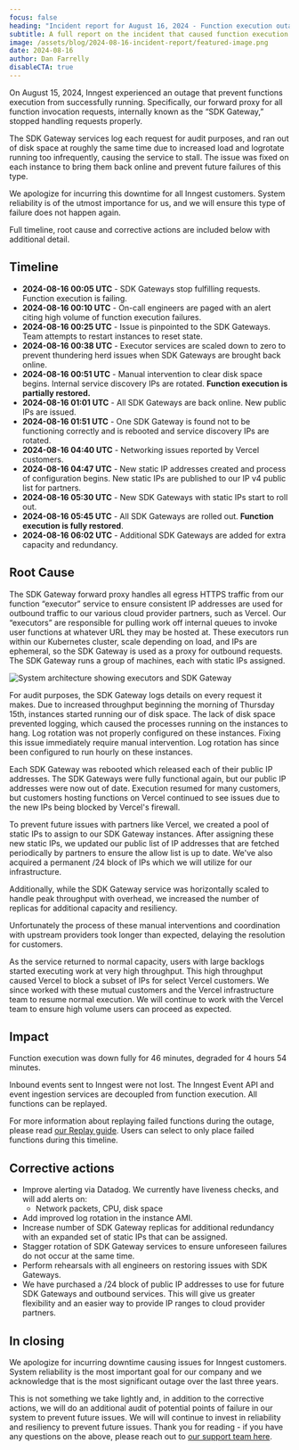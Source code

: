 ```yaml
---
focus: false
heading: "Incident report for August 16, 2024 - Function execution outage"
subtitle: A full report on the incident that caused function execution to fail on August 16, 2024 UTC.
image: /assets/blog/2024-08-16-incident-report/featured-image.png
date: 2024-08-16
author: Dan Farrelly
disableCTA: true
---
```


On August 15, 2024, Inngest experienced an outage that prevent functions execution from successfully running. Specifically, our forward proxy for all function invocation requests, internally known as the “SDK Gateway,” stopped handling requests properly.

The SDK Gateway services log each request for audit purposes, and ran out of disk space at roughly the same time due to increased load and logrotate running too infrequently, causing the service to stall. The issue was fixed on each instance to bring them back online and prevent future failures of this type.

We apologize for incurring this downtime for all Inngest customers. System reliability is of the utmost importance for us, and we will ensure this type of failure does not happen again.

Full timeline, root cause and corrective actions are included below with additional detail.

## Timeline

- **2024-08-16 00:05 UTC** - SDK Gateways stop fulfilling requests. Function execution is failing.
- **2024-08-16 00:10 UTC** - On-call engineers are paged with an alert citing high volume of function execution failures.
- **2024-08-16 00:25 UTC** - Issue is pinpointed to the SDK Gateways. Team attempts to restart instances to reset state.
- **2024-08-16 00:38 UTC** - Executor services are scaled down to zero to prevent thundering herd issues when SDK Gateways are brought back online.
- **2024-08-16 00:51 UTC** - Manual intervention to clear disk space begins. Internal service discovery IPs are rotated. **Function execution is partially restored.**
- **2024-08-16 01:01 UTC** - All SDK Gateways are back online. New public IPs are issued.
- **2024-08-16 01:51 UTC** - One SDK Gateway is found not to be functioning correctly and is rebooted and service discovery IPs are rotated.
- **2024-08-16 04:40 UTC** - Networking issues reported by Vercel customers.
- **2024-08-16 04:47 UTC** - New static IP addresses created and process of configuration begins. New static IPs are published to our IP v4 public list for partners.
- **2024-08-16 05:30 UTC** - New SDK Gateways with static IPs start to roll out.
- **2024-08-16 05:45 UTC** - All SDK Gateways are rolled out. **Function execution is fully restored**.
- **2024-08-16 06:02 UTC** - Additional SDK Gateways are added for extra capacity and redundancy.

## Root Cause

The SDK Gateway forward proxy handles all egress HTTPS traffic from our function “executor” service to ensure consistent IP addresses are used for outbound traffic to our various cloud provider partners, such as Vercel. Our “executors” are responsible for pulling work off internal queues to invoke user functions at whatever URL they may be hosted at. These executors run within our Kubernetes cluster, scale depending on load, and IPs are ephemeral, so the SDK Gateway is used as a proxy for outbound requests. The SDK Gateway runs a group of machines, each with static IPs assigned.

![System architecture showing executors and SDK Gateway](/assets/blog/2024-08-15-incident-report/architecture.png)

For audit purposes, the SDK Gateway logs details on every request it makes.  Due to increased throughput beginning the morning of Thursday 15th, instances started running our of disk space.  The lack of disk space prevented logging, which caused the processes running on the instances to hang. Log rotation was not properly configured on these instances. Fixing this issue immediately require manual intervention. Log rotation has since been configured to run hourly on these instances.

Each SDK Gateway was rebooted which released each of their public IP addresses. The SDK Gateways were fully functional again, but our public IP addresses were now out of date. Execution resumed for many customers, but customers hosting functions on Vercel continued to see issues due to the new IPs being blocked by Vercel's firewall.

To prevent future issues with partners like Vercel, we created a pool of static IPs to assign to our SDK Gateway instances. After assigning these new static IPs, we updated our public list of IP addresses that are fetched periodically by partners to ensure the allow list is up to date.  We've also acquired a permanent /24 block of IPs which we will utilize for our infrastructure.

Additionally, while the SDK Gateway service was horizontally scaled to handle peak throughput with overhead, we increased the number of replicas for additional capacity and resiliency.

Unfortunately the process of these manual interventions and coordination with upstream providers took longer than expected, delaying the resolution for customers.

As the service returned to normal capacity, users with large backlogs started executing work at very high throughput. This high throughput caused Vercel to block a subset of IPs for select Vercel customers. We since worked with these mutual customers and the Vercel infrastructure team to resume normal execution. We will continue to work with the Vercel team to ensure high volume users can proceed as expected.

## Impact

Function execution was down fully for 46 minutes, degraded for 4 hours 54 minutes.

Inbound events sent to Inngest were not lost. The Inngest Event API and event ingestion services are decoupled from function execution.  All functions can be replayed.

For more information about replaying failed functions during the outage, please read [our Replay guide](/docs/platform/replay). Users can select to only place failed functions during this timeline.

## Corrective actions

- Improve alerting via Datadog.  We currently have liveness checks, and will add alerts on:
    - Network packets, CPU, disk space
- Add improved log rotation in the instance AMI.
- Increase number of SDK Gateway replicas for additional redundancy with an expanded set of static IPs that can be assigned.
- Stagger rotation of SDK Gateway services to ensure unforeseen failures do not occur at the same time.
- Perform rehearsals with all engineers on restoring issues with SDK Gateways.
- We have purchased a /24 block of public IP addresses to use for future SDK Gateways and outbound services. This will give us greater flexibility and an easier way to provide IP ranges to cloud provider partners.

## In closing

We apologize for incurring downtime causing issues for Inngest customers. System reliability is the most important goal for our company and we acknowledge that is the most significant outage over the last three years.

This is not something we take lightly and, in addition to the corrective actions, we will do an additional audit of potential points of failure in our system to prevent future issues. We will will continue to invest in reliability and resiliency to prevent future issues. Thank you for reading - if you have any questions on the above, please reach out to [our support team here](https://app.inngest.com/support).